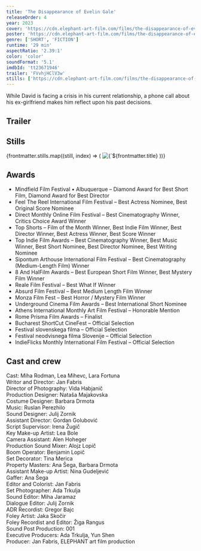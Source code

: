 ```yaml
---
title: 'The Disappearance of Evelin Gale'
releaseOrder: 4
year: 2023
cover: 'https://cdn.elephant-art-film.com/films/the-disappearance-of-evelin-gale/still_59.png'
poster: 'https://cdn.elephant-art-film.com/films/the-disappearance-of-evelin-gale/poster.png'
genre: ['SHORT', 'FICTION']
runtime: '29 min'
aspectRatio: '2.39:1'
color: 'color'
soundFormat: '5.1'
imdbId: 'tt23671946'
trailer: 'FVvhjHClV3w'
stills: ['https://cdn.elephant-art-film.com/films/the-disappearance-of-evelin-gale/still_03.png', 'https://cdn.elephant-art-film.com/films/the-disappearance-of-evelin-gale/still_04.png', 'https://cdn.elephant-art-film.com/films/the-disappearance-of-evelin-gale/still_13.png', 'https://cdn.elephant-art-film.com/films/the-disappearance-of-evelin-gale/still_17.png', 'https://cdn.elephant-art-film.com/films/the-disappearance-of-evelin-gale/still_18.png', 'https://cdn.elephant-art-film.com/films/the-disappearance-of-evelin-gale/still_19.png', 'https://cdn.elephant-art-film.com/films/the-disappearance-of-evelin-gale/still_23.png', 'https://cdn.elephant-art-film.com/films/the-disappearance-of-evelin-gale/still_37.png', 'https://cdn.elephant-art-film.com/films/the-disappearance-of-evelin-gale/still_39.png', 'https://cdn.elephant-art-film.com/films/the-disappearance-of-evelin-gale/still_59.png', 'https://cdn.elephant-art-film.com/films/the-disappearance-of-evelin-gale/still_61.png']
---
```



While David is facing a crisis in his current relationship, a phone call about his ex-girlfriend makes him reflect upon his past decisions.

<h2>Trailer</h2>

<YouTube id={frontmatter.trailer} class="md:mx-24 xl:mx-12 my-6" />

<h2>Stills</h2>

<div class="grid grid-cols-1 sm:grid-cols-2 lg:grid-cols-3 gap-2">
    {frontmatter.stills.map((still, index) => (
        <img src={still} alt={`${frontmatter.title} - Still ${index}`} class="!my-0" />
    ))}
</div>

<h2>Awards</h2>

- Mindfield Film Festival • Albuquerque – Diamond Award for Best Short Film, Diamond Award for Best Director
- Feel The Reel International Film Festival – Best Actress Nominee, Best Original Score Nominee
- Direct Monthly Online Film Festival – Best Cinematography Winner, Critics Choice Award Winner
- Top Shorts – Film of the Month Winner, Best Indie Film Winner, Best Director Winner, Best Actress Winner, Best Score Winner
- Top Indie Film Awards – Best Cinematography Winner, Best Music Winner, Best Short Nominee, Best Director Nominee, Best Writing Nominee
- Sipontum Arthouse International Film Festival – Best Cinematography (Medium-Length Film) Winner
- 8 And HalFilm Awards – Best European Short Film Winner, Best Mystery Film Winner
- Reale Film Festival – Best What If Winner
- Absurd Film Festival – Best Medium Length Film Winner
- Monza Film Fest – Best Horror / Mystery Film Winner
- Underground Cinema Film Awards – Best International Short Nominee
- Athens International Monthly Art Film Festival – Honorable Mention
- Rome Prisma Film Awards – Finalist
- Bucharest ShortCut CineFest – Official Selection
- Festival slovenskega filma – Official Selection
- Festival neodvisnega filma Slovenije – Official Selection
- IndieFlicks Monthly International Film Festival – Official Selection


<h2>Cast and crew</h2>

<span class="font-light">Cast:</span> Miha Rodman, Lea Mihevc, Lara Fortuna  
<span class="font-light">Writor and Director:</span> Jan Fabris  
<span class="font-light">Director of Photography:</span> Vida Habjanič  
<span class="font-light">Production Designer:</span> Nataša Majakovska  
<span class="font-light">Costume Designer:</span> Barbara Drmota  
<span class="font-light">Music:</span> Ruslan Perezhilo  
<span class="font-light">Sound Designer:</span> Julij Zornik  
<span class="font-light">Assistant Director:</span> Gordan Golubović  
<span class="font-light">Script Supervisor:</span> Irena Žugič  
<span class="font-light">Key Make-up Artist:</span> Lea Bole  
<span class="font-light">Camera Assistant:</span> Alen Hoheger  
<span class="font-light">Production Sound Mixer:</span> Alojz Lopič  
<span class="font-light">Boom Operator:</span> Benjamin Lopič  
<span class="font-light">Set Decorator:</span> Tina Merica  
<span class="font-light">Property Masters:</span> Ana Šega, Barbara Drmota  
<span class="font-light">Assistant Make-up Artist:</span> Nina Gudeljević  
<span class="font-light">Gaffer:</span> Ana Šega  
<span class="font-light">Editor and Colorist:</span> Jan Fabris  
<span class="font-light">Set Photographer:</span> Ada Trkulja  
<span class="font-light">Sound Editor:</span> Miha Jaramaz  
<span class="font-light">Dialogue Editor:</span> Julij Zornik  
<span class="font-light">ADR Recordist:</span> Gregor Bajc  
<span class="font-light">Foley Artist:</span> Jaka Skočir  
<span class="font-light">Foley Recordist and Editor:</span> Žiga Rangus  
<span class="font-light">Sound Post Production:</span> 001  
<span class="font-light">Executive Producers:</span> Ada Trkulja, Yun Shen  
<span class="font-light">Producer:</span> Jan Fabris, ELEPHANT art film production  

